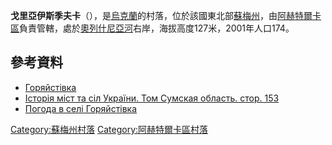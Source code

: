 {{coord|50|23|19|N|34|46|38|E|scale:100000_region:UA|display=title}}

'''戈里亞伊斯季夫卡'''（{{lang-uk|Горяйстівка}}），是[[烏克蘭|烏克蘭]]的村落，位於該國東北部[[蘇梅州|蘇梅州]]，由[[阿赫特爾卡區|阿赫特爾卡區]]負責管轄，處於[[奧列什尼亞河_(沃爾斯克拉河支流)|奧列什尼亞河]]右岸，海拔高度127米，2001年人口174。

==參考資料==
*[http://w1.c1.rada.gov.ua/pls/z7502/A005?rdat1=29.12.2011&rf7571=29713 Горяйстівка]{{dead link|date=2018年3月 |bot=InternetArchiveBot |fix-attempted=yes }}
* [https://web.archive.org/web/20101221073309/http://www.igsu.org.ua/Sumskaja.obl/Ahtyrskij.rajon/Olesznja.html Історія міст та сіл України. Том Сумская область. стор. 153] {{ref-ru}}
* [http://weather.in.ua/ua/symskaja/5719 Погода в селі Горяйстівка] {{Wayback|url=http://weather.in.ua/ua/symskaja/5719 |date=20160305090245 }}

{{DEFAULTSORT:Горяйстівка}}
[[Category:蘇梅州村落|Category:蘇梅州村落]]
[[Category:阿赫特爾卡區村落|Category:阿赫特爾卡區村落]]


{{Sumy-geo-stub}}
